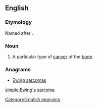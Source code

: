 ==English==
{{wikipedia}}

===Etymology===
Named after {{w|James Ewing}}.

===Noun===
{{en-noun|head=[[Ewing]]'s [[sarcoma]]}}

# {{lb|en|pathology}} A particular type of [[cancer]] of the [[bone]].

===Anagrams===
* [[Ewing sarcomas#English|Ewing sarcomas]]

[[Category:English eponyms]]

[[simple:Ewing's sarcoma]]